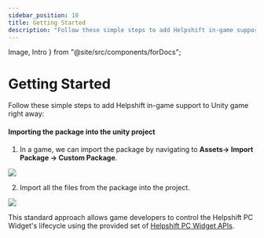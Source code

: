 ```yaml
---
sidebar_position: 10
title: Getting Started
description: "Follow these simple steps to add Helpshift in-game support to Unity game right away:"
---
```

  Image, Intro
} from "@site/src/components/forDocs";

# Getting Started

<Intro>
  Follow these simple steps to add Helpshift in-game support to Unity game right away:
</Intro>

#### Importing the package into the unity project

1. In a game, we can import the package by navigating to **Assets→ Import Package → Custom Package**.
<Image src="/static/books/pc-widget-unity/integrate-1.png" width="half" />

2. Import all the files from the package into the project.
<Image src="/static/books/pc-widget-unity/integrate-2.png" width="half" />

This standard approach allows game developers to control the Helpshift PC Widget's lifecycle using the provided set of [Helpshift PC Widget APIs](/pc-widget-unity/helpshift-apis/). 